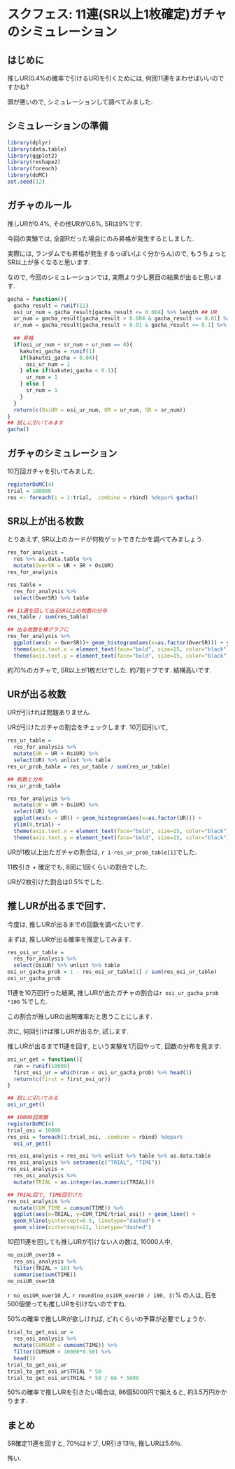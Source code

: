 スクフェス: 11連(SR以上1枚確定)ガチャのシミュレーション
====
## はじめに

推しUR(0.4%の確率で引けるUR)を引くためには, 何回11連をまわせばいいのですかね? 

頭が悪いので, シミュレーションして調べてみました.


## シミュレーションの準備
```r
library(dplyr)
library(data.table)
library(ggplot2)
library(reshape2)
library(foreach)
library(doMC)
set.seed(12)
```

## ガチャのルール

推しURが0.4%, その他URが0.6%, SRは9%です. 

今回の実験では, 全部Rだった場合にのみ昇格が発生するとしました. 

実際には, ランダムでも昇格が発生するっぽい(よく分からん)ので, もうちょっとSR以上が多くなると思います. 

なので, 今回のシミュレーションでは, 実際より少し悪目の結果が出ると思います. 

```r
gacha = function(){
  gacha_result = runif(11) 
  osi_ur_num = gacha_result[gacha_result <= 0.004] %>% length ## UR
  ur_num = gacha_result[gacha_result > 0.004 & gacha_result <= 0.01] %>% length ## UR
  sr_num = gacha_result[gacha_result > 0.01 & gacha_result <= 0.1] %>% length ## SR
  
  ## 昇格
  if(osi_ur_num + sr_num + ur_num == 0){
    kakutei_gacha = runif(1)
    if(kakutei_gacha < 0.04){
      osi_ur_num = 1
    } else if(kakutei_gacha < 0.1){
      ur_num = 1
    } else {
      sr_num = 1
    }
  }
  return(c(OsiUR = osi_ur_num, UR = ur_num, SR = sr_num))
}
## 試しに引いてみます
gacha()
```

## ガチャのシミュレーション

10万回ガチャを引いてみました. 
```r
registerDoMC(4)
trial = 100000
res <- foreach(i = 1:trial, .combine = rbind) %dopar% gacha()
```

## SR以上が出る枚数

とりあえず, SR以上のカードが何枚ゲットできたかを調べてみましょう. 

```r
res_for_analysis = 
  res %>% as.data.table %>% 
  mutate(OverSR = UR + SR + OsiUR) 
res_for_analysis

res_table = 
  res_for_analysis %>% 
  select(OverSR) %>% table

## 11連を回して出るSR以上の枚数の分布
res_table / sum(res_table)

## 出る枚数を棒グラフに
res_for_analysis %>% 
  ggplot(aes(x = OverSR))+ geom_histogram(aes(x=as.factor(OverSR))) + ylim(0,trial) + 
  theme(axis.text.x = element_text(face="bold", size=15, color="black")) + 
  theme(axis.text.y = element_text(face="bold", size=15, color="black")) 
```

約70%のガチャで, SR以上が1枚だけでした. 約7割ドブです. 結構高いです. 

## URが出る枚数

URが引ければ問題ありません. 

URが引けたガチャの割合をチェックします. 10万回引いて, 
```r
res_ur_table = 
  res_for_analysis %>% 
  mutate(UR = UR + OsiUR) %>% 
  select(UR) %>% unlist %>% table 
res_ur_prob_table = res_ur_table / sum(res_ur_table)

## 枚数と分布
res_ur_prob_table 

res_for_analysis %>% 
  mutate(UR = UR + OsiUR) %>% 
  select(UR) %>% 
  ggplot(aes(x = UR)) + geom_histogram(aes(x=as.factor(UR))) + 
  ylim(0,trial) + 
  theme(axis.text.x = element_text(face="bold", size=15, color="black")) + 
  theme(axis.text.y = element_text(face="bold", size=15, color="black")) 

```

URが1枚以上出たガチャの割合は, ```r 1-res_ur_prob_table[1]```でした. 

11枚引き + 確定でも, 8回に1回くらいの割合でした. 

URが2枚引けた割合は0.5%でした.

## 推しURが出るまで回す.

今度は, 推しURが出るまでの回数を調べたいです. 

まずは, 推しURが出る確率を推定してみます. 
```r
res_osi_ur_table = 
  res_for_analysis %>% 
  select(OsiUR) %>% unlist %>% table
osi_ur_gacha_prob = 1 - res_osi_ur_table[1] / sum(res_osi_ur_table)
osi_ur_gacha_prob
``` 

11連を10万回行った結果, 推しURが出たガチャの割合は```r osi_ur_gacha_prob *100 ``` %でした. 

この割合が推しURの出現確率だと思うことにします. 

次に, 何回引けば推しURが出るか, 試します. 

推しURが出るまで11連を回す, という実験を1万回やって, 回数の分布を見ます. 
```r
osi_ur_get = function(){
  ran = runif(10000)
  first_osi_ur = which(ran < osi_ur_gacha_prob) %>% head(1)
  return(c(first = first_osi_ur))
}

## 試しに引いてみる
osi_ur_get()

## 10000回実験
registerDoMC(4)
trial_osi = 10000
res_osi = foreach(1:trial_osi, .combine = rbind) %dopar%
  osi_ur_get()

res_osi_analysis = res_osi %>% unlist %>% table %>% as.data.table
res_osi_analysis %>% setnames(c("TRIAL", "TIME"))
res_osi_analysis = 
  res_osi_analysis %>% 
  mutate(TRIAL = as.integer(as.numeric(TRIAL)))

## TRIAL回で, TIME回引けた
res_osi_analysis %>% 
  mutate(CUM_TIME = cumsum(TIME)) %>% 
  ggplot(aes(x=TRIAL, y=CUM_TIME/trial_osi)) + geom_line() + 
  geom_hline(yintercept=0.5, linetype="dashed") + 
  geom_vline(xintercept=12, linetype="dashed")
```

10回11連を回しても推しURが引けない人の数は, 10000人中, 
```r
no_osiUR_over10 = 
  res_osi_analysis %>% 
  filter(TRIAL > 10) %>% 
  summarise(sum(TIME))
no_osiUR_over10
```
```r no_osiUR_over10 ``` 人. 
```r round(no_osiUR_over10 / 100, 3)```% の人は, 石を500個使っても推しURを引けないのですね. 

50%の確率で推しURが欲しければ, どれくらいの予算が必要でしょうか. 
```r
trial_to_get_osi_ur = 
  res_osi_analysis %>% 
  mutate(CUMSUM = cumsum(TIME)) %>% 
  filter(CUMSUM > 10000*0.50) %>% 
  head(1)
trial_to_get_osi_ur
trial_to_get_osi_ur$TRIAL * 50 
trial_to_get_osi_ur$TRIAL * 50 / 86 * 5000
```

50%の確率で推しURを引きたい場合は, 86個5000円で揃えると, 約3.5万円かかります. 


## まとめ
SR確定11連を回すと, 70％はドブ, UR引き13％, 推しURは5.6％.

怖い.



